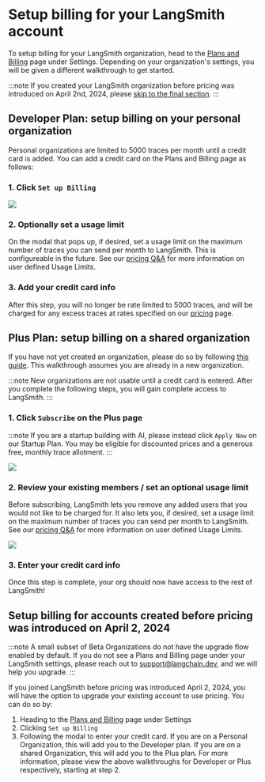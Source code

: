 # Setup billing for your LangSmith account

To setup billing for your LangSmith organization, head to the
[Plans and Billing](https://smith.langchain.com/settings/payments) page under Settings. Depending
on your organization's settings, you will be given a different walkthrough to get started.

:::note
If you created your LangSmith organization before pricing was introduced on April 2nd, 2024, please [skip to the final section](#setup-billing-for-accounts-created-before-pricing-was-introduced-on-april-2-2024).
:::

## Developer Plan: setup billing on your personal organization

Personal organizations are limited to 5000 traces per month until a credit card is added. You can
add a credit card on the Plans and Billing page as follows:

### 1. Click `Set up Billing`

![](../static/free_tier_billing_page.png)

### 2. Optionally set a usage limit

On the modal that pops up, if desired, set a usage limit on the maximum number of traces you can send per month to LangSmith. This
is configureable in the future. See our [pricing Q&A](../../pricing#can-i-limit-how-much-i-spend-on-tracing) for more information on user defined Usage Limits.

### 3. Add your credit card info

After this step, you will no longer be rate limited to 5000 traces, and will be charged for any excess
traces at rates specified on our [pricing](../../pricing) page.

## Plus Plan: setup billing on a shared organization

If you have not yet created an organization, please do so by following [this guide](./create_organization). This walkthrough assumes you are
already in a new organization.

:::note
New organizations are not usable until a credit card is entered. After you complete the following steps, you will
gain complete access to LangSmith.
:::

### 1. Click `Subscribe` on the Plus page

:::note
If you are a startup building with AI, please instead click `Apply Now` on our Startup Plan. You may be
eligible for discounted prices and a generous free, monthly trace allotment.
:::

![](../static/new_org_billing_page.png)

### 2. Review your existing members / set an optional usage limit

Before subscribing, LangSmith lets you remove any added users that you would not
like to be charged for. It also lets you, if desired, set a usage limit on the maximum number of traces you can send per month to LangSmith.
See our [pricing Q&A](../../pricing#can-i-limit-how-much-i-spend-on-tracing) for more information on user defined Usage Limits.

![](../static/new_org_manage_spend.png)

### 3. Enter your credit card info

Once this step is complete, your org should now have access to the rest of LangSmith!

## Setup billing for accounts created before pricing was introduced on April 2, 2024

:::note
A small subset of Beta Organizations do not have the upgrade flow enabled by default. If you do not see a
Plans and Billing page under your LangSmith settings, please reach out to support@langchain.dev, and we will
help you upgrade.
:::

If you joined LangSmith before pricing was introduced April 2, 2024, you will have the option to upgrade your
existing account to use pricing. You can do so by:

1. Heading to the [Plans and Billing](https://smith.langchain.com/settings/payments) page under Settings
2. Clicking `Set up Billing`
3. Following the modal to enter your credit card. If you are on a Personal Organization, this will add you
   to the Developer plan. If you are on a shared Organization, this will add you to the Plus plan. For more information,
   please view the above walkthroughs for Developer or Plus respectively, starting at step 2.
